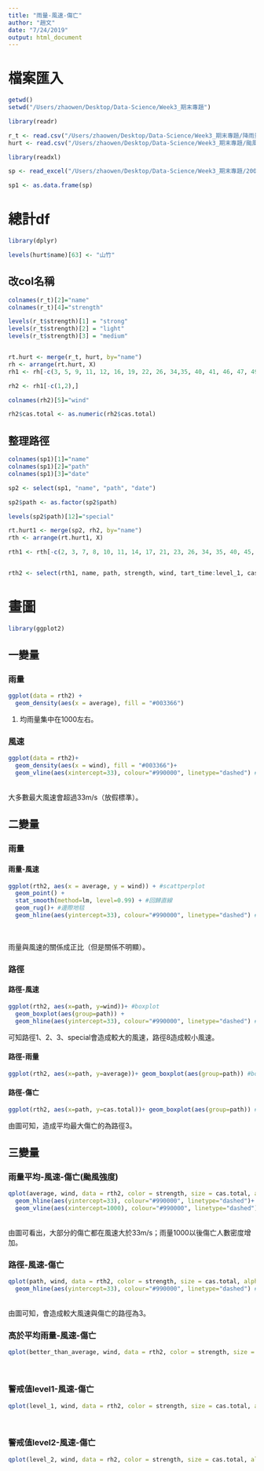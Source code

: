```yaml
---
title: "雨量-風速-傷亡"
author: "趙文"
date: "7/24/2019"
output: html_document
---
```

# 檔案匯入
```r

getwd()
setwd("/Users/zhaowen/Desktop/Data-Science/Week3_期末專題")

library(readr)

r_t <- read.csv("/Users/zhaowen/Desktop/Data-Science/Week3_期末專題/降雨量-颱風.csv")
hurt <- read.csv("/Users/zhaowen/Desktop/Data-Science/Week3_期末專題/颱風傷亡.csv")

library(readxl)

sp <- read_excel("/Users/zhaowen/Desktop/Data-Science/Week3_期末專題/2000.xlsx")

sp1 <- as.data.frame(sp)

```

# 總計df
```r

library(dplyr)

levels(hurt$name)[63] <- "山竹"

```

## 改col名稱
```r

colnames(r_t)[2]="name"
colnames(r_t)[4]="strength"

levels(r_t$strength)[1] = "strong"
levels(r_t$strength)[2] = "light"
levels(r_t$strength)[3] = "medium"


rt.hurt <- merge(r_t, hurt, by="name")
rh <- arrange(rt.hurt, X)
rh1 <- rh[-c(3, 5, 9, 11, 12, 16, 19, 22, 26, 34,35, 40, 41, 46, 47, 49, 53, 56, 57, 59, 61, 66, 68, 72, 75, 83, 87, 92, 93, 97, 99, 102, 103, 108,111, 116, 121, 124, 129, 133, 135, 137),]

rh2 <- rh1[-c(1,2),]

colnames(rh2)[5]="wind"

rh2$cas.total <- as.numeric(rh2$cas.total)

```

## 整理路徑
```r

colnames(sp1)[1]="name"
colnames(sp1)[2]="path"
colnames(sp1)[3]="date"

sp2 <- select(sp1, "name", "path", "date")

sp2$path <- as.factor(sp2$path)

levels(sp2$path)[12]="special"

rt.hurt1 <- merge(sp2, rh2, by="name")
rth <- arrange(rt.hurt1, X)

rth1 <- rth[-c(2, 3, 7, 8, 10, 11, 14, 17, 21, 23, 26, 34, 35, 40, 45, 47, 48, 51, 55, 56, 58, 61, 65, 66, 70, 74, 82, 86, 90, 91, 94, 97, 100, 102, 103, 109, 111, 113, 118, 124, 129, 133, 135, 137),]


rth2 <- select(rth1, name, path, strength, wind, tart_time:level_1, cas.total:"equi.其他" )

```

# 畫圖
```r

library(ggplot2)

```

## 一變量
### 雨量
```r

ggplot(data = rth2) +
  geom_density(aes(x = average), fill = "#003366") 

```
1. 均雨量集中在1000左右。

### 風速
```r

ggplot(data = rth2)+
  geom_density(aes(x = wind), fill = "#003366")+
  geom_vline(aes(xintercept=33), colour="#990000", linetype="dashed") #風速33m/s

```
<br>
大多數最大風速會超過33m/s（放假標準）。

## 二變量
### 雨量
#### 雨量-風速
```r

ggplot(rth2, aes(x = average, y = wind)) + #scattperplot
  geom_point() + 
  stat_smooth(method=lm, level=0.99) + #回歸直線
  geom_rug()+ #邊際地毯
  geom_hline(aes(yintercept=33), colour="#990000", linetype="dashed") #風速33m/s
  
```
<br>
雨量與風速的關係成正比（但是關係不明顯）。

### 路徑
#### 路徑-風速
```r

ggplot(rth2, aes(x=path, y=wind))+ #boxplot
  geom_boxplot(aes(group=path)) +
  geom_hline(aes(yintercept=33), colour="#990000", linetype="dashed") #風速33m/s

```
可知路徑1、2、3、special會造成較大的風速，路徑8造成較小風速。

#### 路徑-雨量
```r

ggplot(rth2, aes(x=path, y=average))+ geom_boxplot(aes(group=path)) #boxplot

```

#### 路徑-傷亡
```r

ggplot(rth2, aes(x=path, y=cas.total))+ geom_boxplot(aes(group=path)) #boxplot

```
由圖可知，造成平均最大傷亡的為路徑3。

## 三變量
### 雨量平均-風速-傷亡(颱風強度)
```r

qplot(average, wind, data = rth2, color = strength, size = cas.total, alpha = I(0.7))+ #scattperplot
  geom_hline(aes(yintercept=33), colour="#990000", linetype="dashed")+ #風速33m/s
  geom_vline(aes(xintercept=1000), colour="#990000", linetype="dashed")

```
<br>
由圖可看出，大部分的傷亡都在風速大於33m/s；雨量1000以後傷亡人數密度增加。

### 路徑-風速-傷亡
```r

qplot(path, wind, data = rth2, color = strength, size = cas.total, alpha = I(0.7)) + #scattperplot
  geom_hline(aes(yintercept=33), colour="#990000", linetype="dashed") #風速33m/s

```
<br>
由圖可知，會造成較大風速與傷亡的路徑為3。

### 高於平均雨量-風速-傷亡
```r

qplot(better_than_average, wind, data = rth2, color = strength, size = cas.total, alpha = I(0.7))#scattperplot

```
<br>

### 警戒值level1-風速-傷亡
```r

qplot(level_1, wind, data = rth2, color = strength, size = cas.total, alpha = I(0.7))#scattperplot

```
<br>

### 警戒值level2-風速-傷亡
```r

qplot(level_2, wind, data = rh2, color = strength, size = cas.total, alpha = I(0.7))

```
<br>


  